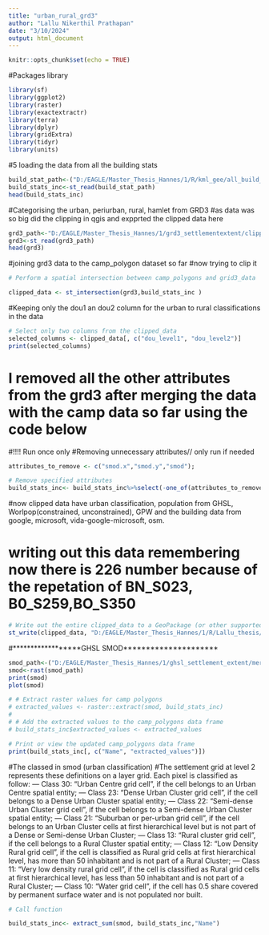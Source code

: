 ```yaml
---
title: "urban_rural_grd3"
author: "Lallu Nikerthil Prathapan"
date: "3/10/2024"
output: html_document
---
```


```r
knitr::opts_chunk$set(echo = TRUE)
```

#Packages library

```r
library(sf)
library(ggplot2)
library(raster)
library(exactextractr)
library(terra)
library(dplyr)
library(gridExtra)
library(tidyr)
library(units)
```



#5 loading the data from all the building stats

```r
build_stat_path<-("D:/EAGLE/Master_Thesis_Hannes/1/R/kml_gee/all_build_stats/all_build_stats.shp")
build_stats_inc<-st_read(build_stat_path)
head(build_stats_inc)
```



#Categorising the urban, periurban, rural, hamlet from GRD3
#as data was so big did the clipping in qgis and expprted the clipped data here

```r
grd3_path<-"D:/EAGLE/Master_Thesis_Hannes/1/grd3_settlementextent/clipped/clipped_grd3.shp"
grd3<-st_read(grd3_path)
head(grd3)
```


#joining grd3 data to the camp_polygon dataset so far
#now trying to clip it
```r
# Perform a spatial intersection between camp_polygons and grid3_data

clipped_data <- st_intersection(grd3,build_stats_inc )

```



#Keeping only the dou1 an dou2 column for the urban to rural classifications in the data

```r
# Select only two columns from the clipped_data
selected_columns <- clipped_data[, c("dou_level1", "dou_level2")]
print(selected_columns)
```
# I removed all the other attributes from the grd3 after merging the data with the camp data so far using the code below
#!!!! Run once only
#Removing unnecessary attributes// only run if needed
```r
attributes_to_remove <- c("smod.x","smod.y","smod");

# Remove specified attributes
build_stats_inc<- build_stats_inc%>%select(-one_of(attributes_to_remove))

```

#now clipped data have urban classification, population from GHSL, Worlpop(constrained, unconstrained), GPW and the building data from google, microsoft, vida-google-microsoft, osm.

# writing out this data remembering now there is 226 number because of the repetation of  BN_S023, B0_S259,BO_S350


```r
# Write out the entire clipped_data to a GeoPackage (or other supported formats)
st_write(clipped_data, "D:/EAGLE/Master_Thesis_Hannes/1/R/Lallu_thesis/everything/all_merg.shp")
```


#******************GHSL SMOD*********************

```r
smod_path<-("D:/EAGLE/Master_Thesis_Hannes/1/ghsl_settlement_extent/merged/mrgd_smod.tif")
smod<-rast(smod_path)
print(smod)
plot(smod)
```

```r
# # Extract raster values for camp polygons
# extracted_values <- raster::extract(smod, build_stats_inc)
# 
# # Add the extracted values to the camp_polygons data frame
# build_stats_inc$extracted_values <- extracted_values

# Print or view the updated camp_polygons data frame
print(build_stats_inc[, c("Name", "extracted_values")])
```
  
#The classed in smod (urban classification)
#The settlement grid at level 2 represents these definitions on a layer grid. Each pixel is classified as follow:
— Class 30: “Urban Centre grid cell”, if the cell belongs to an Urban Centre spatial entity;
— Class 23: “Dense Urban Cluster grid cell”, if the cell belongs to a Dense Urban Cluster spatial entity;
— Class 22: “Semi-dense Urban Cluster grid cell”, if the cell belongs to a Semi-dense Urban Cluster 
spatial entity;
— Class 21: “Suburban or per-urban grid cell”, if the cell belongs to an Urban Cluster cells at first 
hierarchical level but is not part of a Dense or Semi-dense Urban Cluster;
— Class 13: “Rural cluster grid cell”, if the cell belongs to a Rural Cluster spatial entity;
— Class 12: “Low Density Rural grid cell”, if the cell is classified as Rural grid cells at first hierarchical 
level, has more than 50 inhabitant and is not part of a Rural Cluster;
— Class 11: “Very low density rural grid cell”, if the cell is classified as Rural grid cells at first hierarchical 
level, has less than 50 inhabitant and is not part of a Rural Cluster;
— Class 10: “Water grid cell”, if the cell has 0.5 share covered by permanent surface water and is not 
populated nor built.



```r
# Call function

build_stats_inc<- extract_sum(smod, build_stats_inc,"Name")
```

